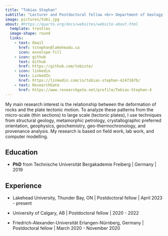 ```yaml
---
title: "Tobias Stephan"
subtitle: "Lecturer and Postdoctoral fellow <br> Department of Geology <br> Lakehead University <br> Thunder Bay, ON"
image: pictures/tobi.jpg
about: #https://quarto.org/docs/websites/website-about.html
  template: trestles
  image-shape: round
  links:
    - text: Email
      href: tstephan@lakeheadu.ca
      icon: envelope-fill
    - icon: github
      text: Github
      href: https://github.com/tobiste/
    - icon: linkedin
      text: LinkedIn
      href: https://linkedin.com/in/tobias-stephan-4247267b/
    - text: ResearchGate
      href: https://www.researchgate.net/profile/Tobias-Stephan-4
---
```


My main research interest is the relationship between the deformation of rocks and the plate tectonic motion. To analyze these patterns from the micro-scale (thin sections) to large scale (tectonic plates), I use techniques from structural geology, metamorphic petrology, crystallographic preferred orientation, geophysics, geochemistry, geo-thermochronology, and provenance analysis. My research is based on field work, lab work, and computer modelling. 

## Education

-   **PhD** from Technische Universität Bergakademie Freiberg \| Germany \| 2019

## Experience

-   Lakehead University, Thunder Bay, ON \| Postdoctoral fellow \| April 2023 - present

-   University of Calgary, AB \| Postdoctoral fellow \| 2020 - 2022

-   Friedrich-Alexander-Universität Erlangen-Nürnberg, Germany \| Postdoctoral fellow \| March 2020 - November 2020
